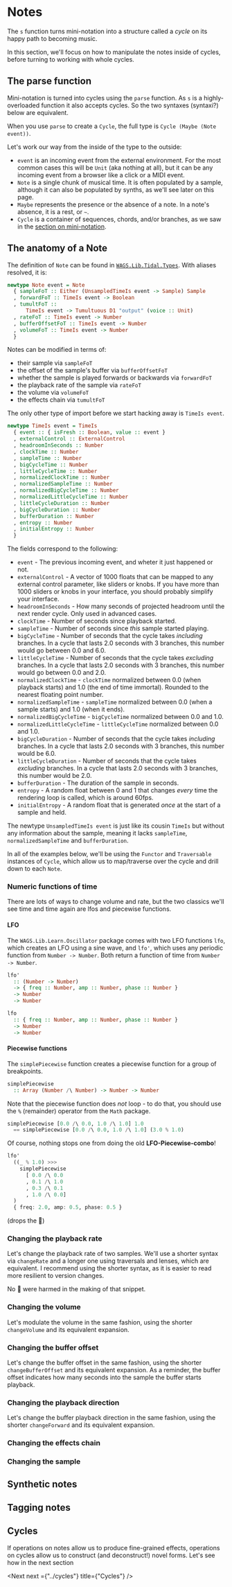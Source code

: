 # Notes


The `s` function turns mini-notation into a structure called a _cycle_ on its happy path to becoming music.

In this section, we'll focus on how to manipulate the notes inside of cycles, before turning to working with whole cycles.

## The parse function

Mini-notation is turned into cycles using the `parse` function. As `s` is a highly-overloaded function it also accepts cycles. So the two syntaxes (syntaxi?) below are equivalent.

<Player player={usingParseMain} code={usingParse} />

When you use `parse` to create a `Cycle`, the full type is `Cycle (Maybe (Note event))`.

 Let's work our way from the inside of the type to the outside:

- `event` is an incoming event from the external environment. For the most common cases this will be `Unit` (aka nothing at all), but it can be any incoming event from a browser like a click or a MIDI event.
- `Note` is a single chunk of musical time. It is often populated by a sample, although it can also be populated by synths, as we'll see later on this page.
- `Maybe` represents the presence or the absence of a note. In a note's absence, it is a rest, or `~`.
- `Cycle` is a container of sequences, chords, and/or branches, as we saw in the [section on mini-notation](../mini-notation).

## The anatomy of a Note

The definition of `Note` can be found in [`WAGS.Lib.Tidal.Types`](https://github.com/mikesol/purescript-wags-lib/blob/main/src/WAGS/Lib/Tidal/Types.purs). With aliases resolved, it is:

```haskell
newtype Note event = Note
  { sampleFoT :: Either (UnsampledTimeIs event -> Sample) Sample
  , forwardFoT :: TimeIs event -> Boolean
  , tumultFoT ::
      TimeIs event -> Tumultuous D1 "output" (voice :: Unit)
  , rateFoT :: TimeIs event -> Number
  , bufferOffsetFoT :: TimeIs event -> Number
  , volumeFoT :: TimeIs event -> Number
  }
```

Notes can be modified in terms of:

- their sample via `sampleFoT`
- the offset of the sample's buffer via `bufferOffsetFoT`
- whether the sample is played forwards or backwards via `forwardFoT`
- the playback rate of the sample via `rateFoT`
- the volume via `volumeFoT`
- the effects chain via `tumultFoT`

The only other type of import before we start hacking away is `TimeIs event`.

```haskell
newtype TimeIs event = TimeIs
  { event :: { isFresh :: Boolean, value :: event }
  , externalControl :: ExternalControl
  , headroomInSeconds :: Number
  , clockTime :: Number
  , sampleTime :: Number
  , bigCycleTime :: Number
  , littleCycleTime :: Number
  , normalizedClockTime :: Number
  , normalizedSampleTime :: Number
  , normalizedBigCycleTime :: Number
  , normalizedLittleCycleTime :: Number
  , littleCycleDuration :: Number
  , bigCycleDuration :: Number
  , bufferDuration :: Number
  , entropy :: Number
  , initialEntropy :: Number
  }
```

The fields correspond to the following:

- `event` - The previous incoming event, and wheter it just happened or not.
- `externalControl` - A vector of 1000 floats that can be mapped to any external control parameter, like sliders or knobs. If you have more than 1000 sliders or knobs in your interface, you should probably simplify your interface.
- `headroomInSeconds` - How many seconds of projected headroom until the next render cycle. Only used in advanced cases.
- `clockTime` - Number of seconds since playback started.
- `sampleTime` - Number of seconds since _this_ sample started playing.
- `bigCycleTime` - Number of seconds that the cycle takes _including_ branches. In a cycle that lasts 2.0 seconds with 3 branches, this number would go between 0.0 and 6.0.
- `littleCycleTime` - Number of seconds that the cycle takes _excluding_ branches. In a cycle that lasts 2.0 seconds with 3 branches, this number would go between 0.0 and 2.0.
- `normalizedClockTime` - `clockTime` normalized between 0.0 (when playback starts) and 1.0 (the end of time immortal). Rounded to the nearest floating point number.
- `normalizedSampleTime` - `sampleTime` normalized between 0.0 (when a sample starts) and 1.0 (when it ends).
- `normalizedBigCycleTime` - `bigCycleTime` normalized between 0.0 and 1.0.
- `normalizedLittleCycleTime` - `littleCycleTime` normalized between 0.0 and 1.0.
- `bigCycleDuration` - Number of seconds that the cycle takes _including_ branches. In a cycle that lasts 2.0 seconds with 3 branches, this number would be 6.0.
- `littleCycleDuration` - Number of seconds that the cycle takes _excluding_ branches. In a cycle that lasts 2.0 seconds with 3 branches, this number would be 2.0.
- `bufferDuration` - The duration of the sample in seconds.
- `entropy` - A random float between 0 and 1 that changes _every_ time the rendering loop is called, which is around 60fps.
- `initialEntropy` - A random float that is generated _once_ at the start of a sample and held.

The newtype `UnsampledTimeIs event` is just like its cousin `TimeIs` but without any information about the sample, meaning it lacks `sampleTime`, `normalizedSampleTime` and `bufferDuration`.

In all of the examples below, we'll be using the `Functor` and `Traversable` instances of `Cycle`, which allow us to map/traverse over the cycle and drill down to each `Note`.

### Numeric functions of time

There are lots of ways to change volume and rate, but the two classics we'll see time and time again are lfos and piecewise functions.

#### LFO

The `WAGS.Lib.Learn.Oscillator` package comes with two LFO functions `lfo`, which creates an LFO using a sine wave, and `lfo'`, which uses any periodic function from `Number -> Number`. Both return a function of time from `Number -> Number`.

```haskell
lfo'
  :: (Number -> Number)
  -> { freq :: Number, amp :: Number, phase :: Number }
  -> Number
  -> Number

lfo
  :: { freq :: Number, amp :: Number, phase :: Number }
  -> Number
  -> Number
```

#### Piecewise functions

The `simplePiecewise` function creates a piecewise function for a group of breakpoints.

```haskell
simplePiecewise
  :: Array (Number /\ Number) -> Number -> Number
```

Note that the piecewise function does _not_ loop - to do that, you should use the `%` (remainder) operator from the `Math` package.

```haskell
simplePiecewise [0.0 /\ 0.0, 1.0 /\ 1.0] 1.0
  == simplePiecewise [0.0 /\ 0.0, 1.0 /\ 1.0] (3.0 % 1.0)
```

Of course, nothing stops one from doing the old <b>LFO-Piecewise-combo</b>!

```haskell
lfo'
  ((_ % 1.0) >>> 
    simplePiecewise
      [ 0.0 /\ 0.0
      , 0.1 /\ 1.0
      , 0.3 /\ 0.1
      , 1.0 /\ 0.0]
  )
  { freq: 2.0, amp: 0.5, phase: 0.5 }
```

(drops the 🎤)

### Changing the playback rate

Let's change the playback rate of two samples. We'll use a shorter syntax via `changeRate` and a longer one using traversals and lenses, which are equivalent. I recommend using the shorter syntax, as it is easier to read more resilient to version changes.

<Player player={playbackRateMain} code={playbackRate} />

No 🐑 were harmed in the making of that snippet.

### Changing the volume

Let's modulate the volume in the same fashion, using the shorter `changeVolume` and its equivalent expansion.

<Player player={volumeMain} code={volume} />

### Changing the buffer offset

Let's change the buffer offset in the same fashion, using the shorter `changeBufferOffset` and its equivalent expansion. As a reminder, the buffer offset indicates how many seconds into the sample the buffer starts playback.

<Player player={bufferOffsetMain} code={bufferOffset} />

### Changing the playback direction

Let's change the buffer playback direction in the same fashion, using the shorter `changeForward` and its equivalent expansion.

<Player player={forwardMain} code={forward} />

### Changing the effects chain

### Changing the sample

## Synthetic notes

## Tagging notes

## Cycles

If operations on notes allow us to produce fine-grained effects, operations on cycles allow us to construct (and deconstruct!) novel forms. Let's see how in the next section

<Next next ={"../cycles"} title={"Cycles"} />